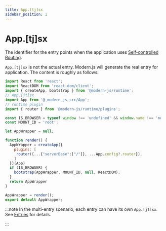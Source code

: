 ```yaml
---
title: App.[tj]sx
sidebar_position: 1
---
```

# App.[tj]sx

The identifier for the entry points when the application uses [Self-controlled Routing](/guides/concept/entries.html#self-controlled-routing).

`App.[tj]sx` is not the actual entry. Modern.js will generate the real entry for application. The content is roughly as follows:

```js
import React from 'react';
import ReactDOM from 'react-dom/client';
import { createApp, bootstrap } from '@modern-js/runtime';
// App.[jt]sx
import App from '@_modern_js_src/App';
// runtime plugin
import { router } from '@modern-js/runtime/plugins';

const IS_BROWSER = typeof window !== 'undefined' && window.name !== 'nodejs';
const MOUNT_ID = 'root';

let AppWrapper = null;

function render() {
  AppWrapper = createApp({
    plugins: [
     router({...{"serverBase":["/"]}, ...App.config?.router}),
    ]
  })(App)
  if (IS_BROWSER) {
    bootstrap(AppWrapper, MOUNT_ID, null, ReactDOM);
  }
  return AppWrapper
}

AppWrapper = render();
export default AppWrapper;
```

:::note
In the multi-entry scenario, each entry can have its own `App.[jt]sx`. See [Entries](/guides/concept/entries) for details.

:::

